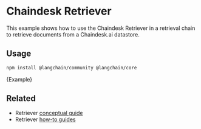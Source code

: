 # Chaindesk Retriever

This example shows how to use the Chaindesk Retriever in a retrieval chain to retrieve documents from a Chaindesk.ai datastore.

## Usage


<IntegrationInstallTooltip></IntegrationInstallTooltip>

```bash npm2yarn
npm install @langchain/community @langchain/core
```


<CodeBlock language="typescript">{Example}</CodeBlock>

## Related

- Retriever [conceptual guide](/docs/concepts/#retrievers)
- Retriever [how-to guides](/docs/how_to/#retrievers)
